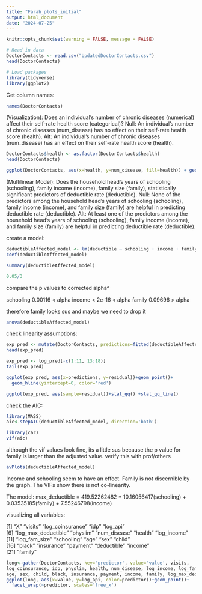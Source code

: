 ```yaml
---
title: "Farah_plots_initial"
output: html_document
date: "2024-07-25"
---
```


```r
knitr::opts_chunk$set(warning = FALSE, message = FALSE) 
```

```r
# Read in data
DoctorContacts <- read.csv("UpdatedDoctorContacts.csv")
head(DoctorContacts)
```

```r
# Load packages
library(tidyverse)
library(ggplot2)
```
Get column names:

```r
names(DoctorContacts)
```

(Visualization): 
Does an individual’s number of chronic diseases (numerical) affect their self-rate health score (categorical)? 
Null: An individual’s number of chronic diseases (num_disease) has no effect on their self-rate health score (health).
Alt: An individual’s number of chronic diseases (num_disease) has an effect on their self-rate health score (health).

```r
DoctorContacts$health <- as.factor(DoctorContacts$health)
head(DoctorContacts)
```


```r
ggplot(DoctorContacts, aes(x=health, y=num_disease, fill=health)) + geom_boxplot() 
```

(Multilinear Model): 
Does the household head’s years of schooling (schooling), family income (income), family size (family),  statistically significant predictors of deductible rate (deductible).
Null: None of the predictors among the household head’s years of schooling (schooling), family income (income), and family size (family) are helpful in predicting deductible rate (deductible).
Alt: At least one of the predictors among the household head’s years of schooling (schooling), family income (income), and family size (family) are helpful in predicting deductible rate (deductible).

create a model:

```r
deductibleAffected_model <- lm(deductible ~ schooling + income + family, data = DoctorContacts)
coef(deductibleAffected_model)
```

```r
summary(deductibleAffected_model)
```

```r
0.05/3
```

compare the p values to corrected alpha^ 

schooling   0.00116 < alpha
income      < 2e-16 < alpha
family      0.09696 > alpha

therefore family looks sus and maybe we need to drop it 

```r
anova(deductibleAffected_model)
```
check linearity assumptions:

```r
exp_pred <- mutate(DoctorContacts, predictions=fitted(deductibleAffected_model), residual=residuals(deductibleAffected_model))
head(exp_pred)
```

```r
exp_pred <- log_pred[-c(1:11, 13:18)]
tail(exp_pred)
```

```r
ggplot(exp_pred, aes(x=predictions, y=residual))+geom_point()+
  geom_hline(yintercept=0, color='red')
```
```r
ggplot(exp_pred, aes(sample=residual))+stat_qq() +stat_qq_line()
```
check the AIC:

```r
library(MASS)
aic<-stepAIC(deductibleAffected_model, direction='both')
```
```r
library(car)
vif(aic)
```



although the vif values look fine, its a little sus because the p value for family is larger than the adjusted value. verify this with prof/others


```r
avPlots(deductibleAffected_model)
```

Income  and schooling seem to have an effect. Family is not discernible by the graph. The VIFs show there is not co-linearity. 


The model: 
max_deductible = 419.52262482 * 10.16056417(schooling) + 0.03535185(family) + 7.55246798(income)


visualizing all variables:

 [1] "X"                  "visits"             "log_coinsurance"    "idp"                "log_api"           
 [6] "log_max_deductible" "physlim"            "num_disease"        "health"             "log_income"        
[11] "log_fam_size"       "schooling"          "age"                "sex"                "child"             
[16] "black"              "insurance"          "payment"            "deductible"         "income"            
[21] "family"  

```r
long<-gather(DoctorContacts, key='predictor', value='value', visits,
log_coinsurance, idp, physlim, health, num_disease, log_income, log_fam_size, schooling,  
age, sex, child, black, insurance, payment, income, family, log_max_deductible, deductible)
ggplot(long, aes(x=value, y=log_api, color=predictor))+geom_point()+
  facet_wrap(~predictor, scales='free_x')
```


